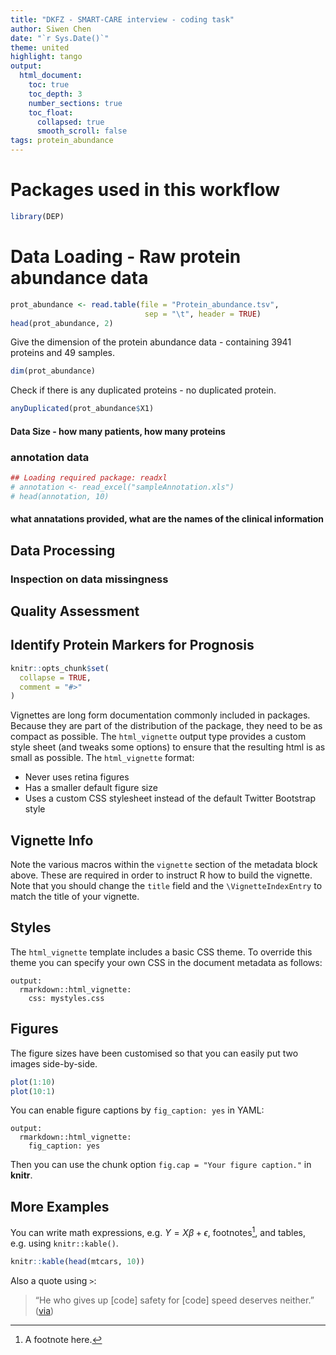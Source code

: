 ```yaml
---
title: "DKFZ - SMART-CARE interview - coding task"
author: Siwen Chen
date: "`r Sys.Date()`"
theme: united
highlight: tango
output:
  html_document:
    toc: true
    toc_depth: 3
    number_sections: true
    toc_float:
      collapsed: true
      smooth_scroll: false
tags: protein_abundance
---
```

# Packages used in this workflow
```r
library(DEP)
```

# Data Loading - Raw protein abundance data
```r
prot_abundance <- read.table(file = "Protein_abundance.tsv",
                              sep = "\t", header = TRUE)
head(prot_abundance, 2)
```

Give the dimension of the protein abundance data - containing 3941 proteins and 49 samples.
```r
dim(prot_abundance)
```

Check if there is any duplicated proteins - no duplicated protein.
```r
anyDuplicated(prot_abundance$X1)
```


#### Data Size - how many patients, how many proteins

### annotation data
```r
## Loading required package: readxl
# annotation <- read_excel("sampleAnnotation.xls")
# head(annotation, 10)
```

#### what annatations provided, what are the names of the clinical information

## Data Processing

### Inspection on data missingness



## Quality Assessment


## Identify Protein Markers for Prognosis


```r
knitr::opts_chunk$set(
  collapse = TRUE,
  comment = "#>"
)
```

Vignettes are long form documentation commonly included in packages. Because they are part of the distribution of the package, they need to be as compact as possible. The `html_vignette` output type provides a custom style sheet (and tweaks some options) to ensure that the resulting html is as small as possible. The `html_vignette` format:

- Never uses retina figures
- Has a smaller default figure size
- Uses a custom CSS stylesheet instead of the default Twitter Bootstrap style

## Vignette Info

Note the various macros within the `vignette` section of the metadata block above. These are required in order to instruct R how to build the vignette. Note that you should change the `title` field and the `\VignetteIndexEntry` to match the title of your vignette.

## Styles

The `html_vignette` template includes a basic CSS theme. To override this theme you can specify your own CSS in the document metadata as follows:

    output: 
      rmarkdown::html_vignette:
        css: mystyles.css

## Figures

The figure sizes have been customised so that you can easily put two images side-by-side. 

```r
plot(1:10)
plot(10:1)
```

You can enable figure captions by `fig_caption: yes` in YAML:

    output:
      rmarkdown::html_vignette:
        fig_caption: yes

Then you can use the chunk option `fig.cap = "Your figure caption."` in **knitr**.

## More Examples

You can write math expressions, e.g. $Y = X\beta + \epsilon$, footnotes^[A footnote here.], and tables, e.g. using `knitr::kable()`.

```r
knitr::kable(head(mtcars, 10))
```

Also a quote using `>`:

> "He who gives up [code] safety for [code] speed deserves neither."
([via](https://twitter.com/hadleywickham/status/504368538874703872))
